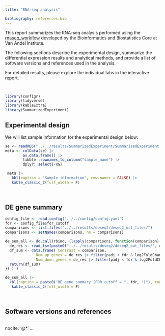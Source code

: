 ```yaml
---
title: "RNA-seq analysis"

bibliography: references.bib
---
```


This report summarizes the RNA-seq analysis performed using the [rnaseq_workflow](https://github.com/vari-bbc/rnaseq_workflow) developed by the Bioinformatics and Biostatistics Core at Van Andel Institute.

The following sections describe the experimental design, summarize the differential expression results and analytical methods, and provide a list of software versions and references used in the analysis.

For detailed results, please explore the individual tabs in the interactive report.

<br>

```r
library(configr)
library(tidyverse)
library(kableExtra)
library(SummarizedExperiment)
```

## Experimental design

We will list sample information for the experimental design below:

```r
se <- readRDS("../../results/SummarizedExperiment/SummarizedExperiment.rds")
meta <- colData(se) |>
        as.data.frame() |>
        tibble::rownames_to_column("sample_name") |>
        dplyr::select(-RG)

 meta |>
   kbl(caption = "Sample information", row.names = FALSE) |>
   kable_classic_2(full_width = F)
```

<br>

## DE gene summary

```r
config_file <- read.config("../../config/config.yaml")
fdr <- config_file$fdr_cutoff
comparisons <- list.files("../../results/deseq2/deseq2_out_files/")
comparisons <- setNames(comparisons, nm = comparisons)

de_sum_all <- do.call(rbind, (lapply(comparisons, function(comparison) {
  de_res <- read_tsv(paste0("../../results/deseq2/deseq2_out_files/", comparison, "/de_res.tsv"))
  df_sum <- data.frame( Contrast = comparison,
              Num_up_genes = de_res |> filter(padj < fdr & log2FoldChange > 0) |> nrow(),
              Num_down_genes = de_res |> filter(padj < fdr & log2FoldChange < 0) |> nrow())
  return(df_sum)
}) ) )

de_sum_all |>
  kbl(caption = paste0("DE gene summary (FDR cutoff = ", fdr, ")"), row.names = FALSE) |>
   kable_classic_2(full_width = F)

```

<br>


## Software versions and references

---
nocite: '@*'
...

